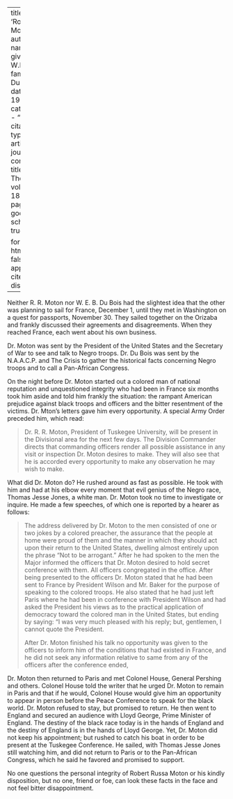 
---
title: 'Robert R. Moton'
author:
  - name:
      given: W.E.B.
      family: Du Bois
date: May 1919
categories: 
  - ""
citation: 
  type: article-journal
  container-title: The Crisis
  volume: 18
  issue: 1
  page: 9
google-scholar: true

format:
  html:
    toc: false
    appendix-cite-as: display
---


Neither R. R. Moton nor W. E. B. Du Bois had the slightest idea that the other was planning to sail for France, December 1, until they met in Washington on a quest for passports, November 30. They sailed together on the Orizaba and frankly discussed their agreements and disagreements. When they reached France, each went about his own business. 

Dr. Moton was sent by the President of the United States and the Secretary of War to see and talk to Negro troops. Dr. Du Bois was sent by the N.A.A.C.P. and <span class="small-caps">The Crisis</span> to gather the historical facts concerning Negro troops and to call a Pan-African Congress. 

On the night before Dr. Moton started out a colored man of national reputation and unquestioned integrity who had been in France six months took him aside and told him frankly the situation: the rampant American prejudice against black troops and officers and the bitter resentment of the victims. Dr. Mton's letters gave him every opportunity. A special Army Order preceded him, which read: 

> Dr. R. R. Moton, President of Tuskegee University, will be present in the Divisional area for the next few days. The Division Commander directs that commanding officers render all possible assistance in any visit or inspection Dr. Moton desires to make. They will also see that he is accorded every opportunity to make any observation he may wish to make. 

What did Dr. Moton do? He rushed around as fast as possible. He took with him and had at his elbow every moment that evil genius of the Negro race, Thomas Jesse Jones, a white man. Dr. Moton took no time to investigate or inquire. He made a few speeches, of which one is reported by a hearer as follows: 

> The address delivered by Dr. Moton to the men consisted of one or two jokes by a colored preacher, the assurance that the people at home were proud of them and the manner in which they should act upon their return to the United States, dwelling almost entirely upon the phrase "Not to be arrogant." After he had spoken to the men the Major informed the officers that Dr. Moton desired to hold secret conference with them.  All officers congregated in the office. After being presented to the officers Dr. Moton stated that he had been sent to France by President Wilson and Mr. Baker for the purpose of speaking to the colored troops. He also stated that he had just left Paris where he had been in conference with President Wilson and had asked the President his views as to the practical application of democracy toward the colored man in the United States, but ending by saying: "I was very much pleased with his reply; but, gentlemen, I cannot quote the President.    <p> After Dr. Moton finished his talk no opportunity was given to the officers to inform him of the conditions that had existed in France, and he did not seek any information relative to same from any of the officers after the conference ended, 

Dr. Moton then returned to Paris and met Colonel House, General Pershing and others. Colonel House told the writer that he urged Dr. Moton to remain in Paris and that if he would, Colonel House would give him an opportunity to appear in person before the Peace Conference to speak for the black world. Dr. Moton refused to stay, but promised to return. He then went to England and secured an audience with Lloyd George, Prime Minister of England. The destiny of the black race today is in the hands of England and the destiny of England is in the hands of Lloyd George. Yet, Dr. Moton did not keep his appointment; but rushed to catch his boat in order to be present at the Tuskegee Conference. He sailed, with Thomas Jesse Jones still watching him, and did not return to Paris or to the Pan-African Congress, which he said he favored and promised to support. 

No one questions the personal integrity of Robert Russa Moton or his kindly disposition, but no one, friend or foe, can look these facts in the face and not feel bitter disappointment.

